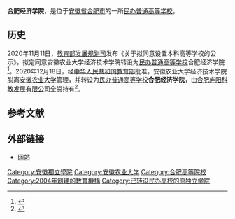 {{Infobox University
|Name        = 合肥经济学院
|image       = 
|latin_name  = 
|Motto       = 
|Established = 
|Type        = [[民办大学|民办普通本科高校]]
|President   = 
|Location    = {{CHN}}[[安徽省|安徽省]][[合肥市|合肥市]]
|Area        = 
|Department  =
|Faculty             = 
|Professor           = 
|Associate Professor = 
|Assistant Professor = 
|Lecturer            = 
|Student             = 
|Undergraduate       = 
|Postgraduate        = 
|所属法人             = 合肥庐阳科教发展有限公司
|Website             = 
|Celebration         = 
}}
'''合肥经济学院'''，是位于[[安徽省|安徽省]][[合肥市|合肥市]]的一所[[民办大学|民办普通高等学校]]。

== 历史 ==
2020年11月11日，[[教育部发展规划司|教育部发展规划司]]发布《关于拟同意设置本科高等学校的公示》，拟定同意安徽农业大学经济技术学院转设为[[民办大学|民办普通高等学校]]合肥经济学院<ref name="报道P1">{{cite news |author1=教育部发展规划司 |title=关于拟同意设置本科高等学校的公示 |url=http://www.moe.gov.cn/jyb_xxgk/s5743/s5745/A03/202011/t20201111_499414.html |accessdate=2020-10-09 |page= |work=中华人民共和国教育部政府门户网站 |location=北京 |language=zh-hans |archive-date=2020-12-21 |archive-url=https://web.archive.org/web/20201221004720/http://www.moe.gov.cn/jyb_xxgk/s5743/s5745/A03/202011/t20201111_499414.html |dead-url=no }}</ref>。2020年12月18日，经[[中华人民共和国教育部|中华人民共和国教育部]]批准，安徽农业大学经济技术学院脱离[[安徽农业大学|安徽农业大学]]管理，并转设为[[民办大学|民办普通高等学校]]'''合肥经济学院'''，由[[合肥庐阳科教发展有限公司|合肥庐阳科教发展有限公司]]全资持有<ref name="报道0104A">{{cite news |author1=教育部发展规划司 |title=教育部关于同意安徽农业大学经济技术学院转设为合肥经济学院的函（教发函〔2020〕130号） |url=http://www.moe.gov.cn/srcsite/A03/s181/202101/t20210105_508780.html |accessdate=2021-01-14 |page= |work=中华人民共和国教育部政府门户网站 |location=北京 |language=zh-hans |archive-date=2021-01-15 |archive-url=https://web.archive.org/web/20210115093653/http://www.moe.gov.cn/srcsite/A03/s181/202101/t20210105_508780.html |dead-url=no }}</ref>。

==参考文献==
{{reflist}}

== 外部链接 ==
*[http://jjjs.ahau.edu.cn/ 网站] {{Wayback|url=http://jjjs.ahau.edu.cn/ |date=20200509202809 }}

{{安徽高等院校|nocat}}
{{独立学院}}
{{安徽民办高等院校|nocat}}
[[Category:安徽獨立學院|Category:安徽獨立學院]]
[[Category:安徽农业大学|Category:安徽农业大学]]
[[Category:合肥高等院校|Category:合肥高等院校]]
[[Category:2004年創建的教育機構|Category:2004年創建的教育機構]]
[[Category:已转设民办高校的原独立学院|Category:已转设民办高校的原独立学院]]